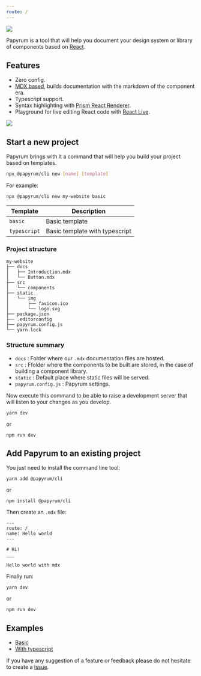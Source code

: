 ```yaml
---
route: /
---
```


<div style={{ textAlign: 'center'}}>
  <img src="/logo2.png" style={{width: '180px', marginBottom: '40px'}} />
</div>

Papyrum is a tool that will help you document your design system or library of components based on [React](https://reactjs.org/).

## Features

- Zero config.
- [MDX based](https://mdxjs.com/), builds documentation with the markdown of the component era.
- Typescript support.
- Syntax highlighting with [Prism React Renderer](https://github.com/FormidableLabs/prism-react-renderer).
- Playground for live editing React code with [React Live](https://github.com/FormidableLabs/react-live).

<div style={{ textAlign: 'center'}}>
  <img src="https://user-images.githubusercontent.com/4754339/91013125-d80ba980-e5ac-11ea-805d-0361ece616cd.png" style={{width: '100%', marginTop: '20px'}} />
</div>

## Start a new project

Papyrum brings with it a command that will help you build your project based on templates.

```bash
npx @papyrum/cli new [name] [template]
```

For example:

```bash
npx @papyrum/cli new my-website basic

```

| Template | Description |
| ------------- | ------------- |
| `basic` | Basic template |
| `typescript` | Basic template with typescript |

### Project structure

```
my-website
├── docs
│   ├── Introduction.mdx
│   └── Button.mdx
├── src
│   └── components
├── static
│   └── img
│       ├── favicon.ico
│       └── logo.svg
├── package.json
├── .editorconfig
├── papyrum.config.js
└── yarn.lock
```

### Structure summary

- `docs` : Folder where our `.mdx` documentation files are hosted.
- `src` : Ffolder where the components to be built are stored, in the case of building a component library.
- `static` : Default place where static files will be served.
- `papyrum.config.js` : Papyrum settings.

Now execute this command to be able to raise a development server that will listen to your changes as you develop.

```
yarn dev
```

or

```
npm run dev
```

## Add Papyrum to an existing project

You just need to install the command line tool:

```
yarn add @papyrum/cli
```

or

```
npm install @papyrum/cli
```

Then create an `.mdx` file:

```
---
route: /
name: Hello world
---

# Hi!
___

Hello world with mdx
```

Finally run:

```
yarn dev
```

or

```
npm run dev
```

## Examples

- [Basic](https://github.com/wilsson/papyrum/tree/master/examples/basic)
- [With typescript](https://github.com/wilsson/papyrum/tree/master/examples/typescript)

If you have any suggestion of a feature or feedback please do not hesitate to create a [issue](https://github.com/wilsson/papyrum/issues).